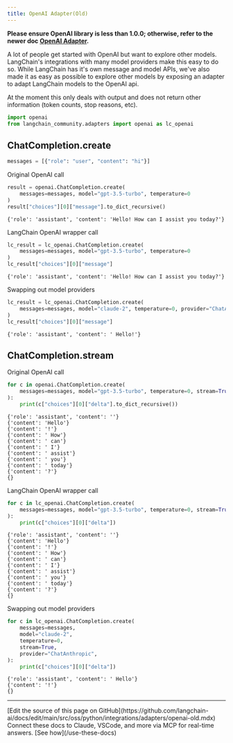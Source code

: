 ```yaml
---
title: OpenAI Adapter(Old)
---
```


**Please ensure OpenAI library is less than 1.0.0; otherwise, refer to the newer doc [OpenAI Adapter](/oss/python/integrations/adapters/openai/).**

A lot of people get started with OpenAI but want to explore other models. LangChain's integrations with many model providers make this easy to do so. While LangChain has it's own message and model APIs, we've also made it as easy as possible to explore other models by exposing an adapter to adapt LangChain models to the OpenAI api.

At the moment this only deals with output and does not return other information (token counts, stop reasons, etc).

```python
import openai
from langchain_community.adapters import openai as lc_openai
```

## ChatCompletion.create

```python
messages = [{"role": "user", "content": "hi"}]
```

Original OpenAI call

```python
result = openai.ChatCompletion.create(
    messages=messages, model="gpt-3.5-turbo", temperature=0
)
result["choices"][0]["message"].to_dict_recursive()
```

```output
{'role': 'assistant', 'content': 'Hello! How can I assist you today?'}
```

LangChain OpenAI wrapper call

```python
lc_result = lc_openai.ChatCompletion.create(
    messages=messages, model="gpt-3.5-turbo", temperature=0
)
lc_result["choices"][0]["message"]
```

```output
{'role': 'assistant', 'content': 'Hello! How can I assist you today?'}
```

Swapping out model providers

```python
lc_result = lc_openai.ChatCompletion.create(
    messages=messages, model="claude-2", temperature=0, provider="ChatAnthropic"
)
lc_result["choices"][0]["message"]
```

```output
{'role': 'assistant', 'content': ' Hello!'}
```

## ChatCompletion.stream

Original OpenAI call

```python
for c in openai.ChatCompletion.create(
    messages=messages, model="gpt-3.5-turbo", temperature=0, stream=True
):
    print(c["choices"][0]["delta"].to_dict_recursive())
```

```output
{'role': 'assistant', 'content': ''}
{'content': 'Hello'}
{'content': '!'}
{'content': ' How'}
{'content': ' can'}
{'content': ' I'}
{'content': ' assist'}
{'content': ' you'}
{'content': ' today'}
{'content': '?'}
{}
```

LangChain OpenAI wrapper call

```python
for c in lc_openai.ChatCompletion.create(
    messages=messages, model="gpt-3.5-turbo", temperature=0, stream=True
):
    print(c["choices"][0]["delta"])
```

```output
{'role': 'assistant', 'content': ''}
{'content': 'Hello'}
{'content': '!'}
{'content': ' How'}
{'content': ' can'}
{'content': ' I'}
{'content': ' assist'}
{'content': ' you'}
{'content': ' today'}
{'content': '?'}
{}
```

Swapping out model providers

```python
for c in lc_openai.ChatCompletion.create(
    messages=messages,
    model="claude-2",
    temperature=0,
    stream=True,
    provider="ChatAnthropic",
):
    print(c["choices"][0]["delta"])
```

```output
{'role': 'assistant', 'content': ' Hello'}
{'content': '!'}
{}
```

---

<Callout icon="pen-to-square" iconType="regular">
    [Edit the source of this page on GitHub](https://github.com/langchain-ai/docs/edit/main/src/oss/python/integrations/adapters/openai-old.mdx)
</Callout>
<Tip icon="terminal" iconType="regular">
    Connect these docs to Claude, VSCode, and more via MCP for    real-time answers. [See how](/use-these-docs)
</Tip>
